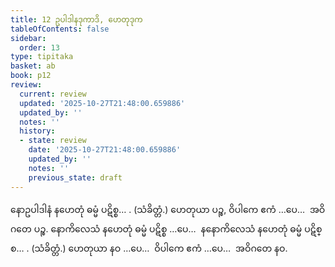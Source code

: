 ```yaml
---
title: 12 ဥပါဒါနဒုကာဒိ, ဟေတုဒုက
tableOfContents: false
sidebar:
  order: 13
type: tipitaka
basket: ab
book: p12
review:
  current: review
  updated: '2025-10-27T21:48:00.659886'
  updated_by: ''
  notes: ''
  history:
  - state: review
    date: '2025-10-27T21:48:00.659886'
    updated_by: ''
    notes: ''
    previous_state: draft
---
```



<ReviewStatus review={frontmatter.review} showDetails={true} />

<HypothesisAnnotation frontmatter={frontmatter} />

<DynamicBreadcrumb />

<Division number="35" book="p12" e="ch" v="40" p="167">

<Paragraph number="123" book="p12">
နောဥပါဒါနံ နဟေတုံ ဓမ္မံ ပဋိစ္စ… . (သံခိတ္တံ.)
</Paragraph>

<Paragraph number="124" book="p12">
ဟေတုယာ ပဉ္စ, ဝိပါကေ ဧကံ …ပေ…  အဝိဂတေ ပဉ္စ.
</Paragraph>

</Division>
<Division number="36" book="p12" e="ch" v="40" p="167">

<Paragraph number="125" book="p12">
နောကိလေသံ နဟေတုံ ဓမ္မံ ပဋိစ္စ …ပေ…  နနောကိလေသံ နဟေတုံ ဓမ္မံ ပဋိစ္စ… . (သံခိတ္တံ.)
</Paragraph>

<Paragraph number="126" book="p12">
ဟေတုယာ နဝ …ပေ…  ဝိပါကေ ဧကံ …ပေ…  အဝိဂတေ နဝ.
</Paragraph>
</Division>